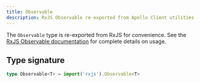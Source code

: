 ```yaml
---
title: Observable
description: RxJS Observable re-exported from Apollo Client utilities
---
```


The `Observable` type is re-exported from RxJS for convenience. See the [RxJS Observable documentation](https://rxjs.dev/guide/observable) for complete details on usage.

## Type signature

```ts
type Observable<T> = import('rxjs').Observable<T>
```